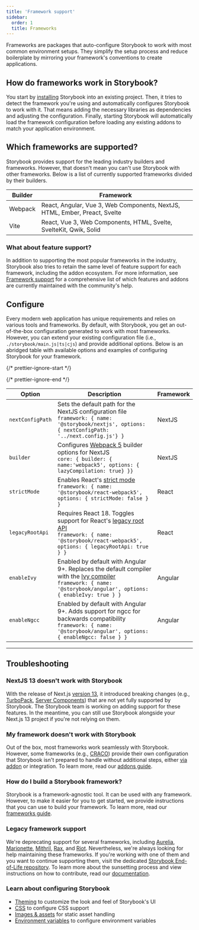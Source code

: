 ```yaml
---
title: 'Framework support'
sidebar:
  order: 1
  title: Frameworks
---
```


Frameworks are packages that auto-configure Storybook to work with most common environment setups. They simplify the setup process and reduce boilerplate by mirroring your framework's conventions to create applications.

## How do frameworks work in Storybook?

You start by [installing](../get-started/install.md) Storybook into an existing project. Then, it tries to detect the framework you're using and automatically configures Storybook to work with it. That means adding the necessary libraries as dependencies and adjusting the configuration. Finally, starting Storybook will automatically load the framework configuration before loading any existing addons to match your application environment.

## Which frameworks are supported?

Storybook provides support for the leading industry builders and frameworks. However, that doesn't mean you can't use Storybook with other frameworks. Below is a list of currently supported frameworks divided by their builders.

| Builder | Framework                                                                  |
| ------- | -------------------------------------------------------------------------- |
| Webpack | React, Angular, Vue 3, Web Components, NextJS, HTML, Ember, Preact, Svelte |
| Vite    | React, Vue 3, Web Components, HTML, Svelte, SvelteKit, Qwik, Solid         |

### What about feature support?

In addition to supporting the most popular frameworks in the industry, Storybook also tries to retain the same level of feature support for each framework, including the addon ecosystem. For more information, see [Framework support](./frameworks-feature-support.md) for a comprehensive list of which features and addons are currently maintained with the community's help.

## Configure

Every modern web application has unique requirements and relies on various tools and frameworks. By default, with Storybook, you get an out-of-the-box configuration generated to work with most frameworks. However, you can extend your existing configuration file (i.e., `./storybook/main.js|ts|cjs`) and provide additional options. Below is an abridged table with available options and examples of configuring Storybook for your framework.

{/* prettier-ignore-start */}

<CodeSnippets path="main-config-framework.md" />

{/* prettier-ignore-end */}

| Option           | Description                                                                                                                                                                                                                                                 | Framework |
| ---------------- | ----------------------------------------------------------------------------------------------------------------------------------------------------------------------------------------------------------------------------------------------------------- | --------- |
| `nextConfigPath` | Sets the default path for the NextJS configuration file<br />`framework: { name: '@storybook/nextjs', options: { nextConfigPath: '../next.config.js'} }`                                                                                                     | NextJS    |
| `builder`        | Configures [Webpack 5](../builders/webpack.md) builder options for NextJS<br /> `core: { builder: { name:'webpack5', options: { lazyCompilation: true} }}`                                                                                                   | NextJS    |
| `strictMode`     | Enables React's [strict mode](https://reactjs.org/docs/strict-mode.html)<br />`framework: { name: '@storybook/react-webpack5', options: { strictMode: false } }`                                                                                             | React     |
| `legacyRootApi`  | Requires React 18. Toggles support for React's [legacy root API](https://reactjs.org/blog/2022/03/08/react-18-upgrade-guide.html#updates-to-client-rendering-apis)<br />`framework: { name: '@storybook/react-webpack5', options: { legacyRootApi: true } }` | React     |
| `enableIvy`      | Enabled by default with Angular 9+. Replaces the default compiler with the [Ivy compiler](https://docs.angular.lat/guide/ivy)<br />`framework: { name: '@storybook/angular', options: { enableIvy: true } }`                                                 | Angular   |
| `enableNgcc`     | Enabled by default with Angular 9+. Adds support for ngcc for backwards compatibility<br />`framework: { name: '@storybook/angular', options: { enableNgcc: false } }`                                                                                       | Angular   |

***

## Troubleshooting

### NextJS 13 doesn't work with Storybook

With the release of Next.js [version 13](https://nextjs.org/blog/next-13), it introduced breaking changes (e.g., [TurboPack](https://turbo.build/pack), [Server Components](https://nextjs.org/docs/advanced-features/react-18/server-components)) that are not yet fully supported by Storybook. The Storybook team is working on adding support for these features. In the meantime, you can still use Storybook alongside your Next.js 13 project if you're not relying on them.

### My framework doesn't work with Storybook

Out of the box, most frameworks work seamlessly with Storybook. However, some frameworks (e.g., [CRACO](https://craco.js.org/)) provide their own configuration that Storybook isn't prepared to handle without additional steps, either [via addon](../addons/writing-presets.md) or integration. To learn more, read our [addons guide](../addons/index.md).

### How do I build a Storybook framework?

Storybook is a framework-agnostic tool. It can be used with any framework. However, to make it easier for you to get started, we provide instructions that you can use to build your framework. To learn more, read our [frameworks guide](../contribute/framework.md).

### Legacy framework support

We're deprecating support for several frameworks, including [Aurelia](https://github.com/aurelia/framework), [Marionette](https://github.com/marionettejs/backbone.marionette), [Mithril](https://github.com/MithrilJS/mithril.js), [Rax](https://github.com/alibaba/rax), and [Riot](https://github.com/riot/riot). Nevertheless, we're always looking for help maintaining these frameworks. If you're working with one of them and you want to continue supporting them, visit the dedicated [Storybook End-of-Life repository](https://github.com/storybook-eol). To learn more about the sunsetting process and view instructions on how to contribute, read our [documentation](../contribute/index.md).

### Learn about configuring Storybook

* [Theming](./theming.md) to customize the look and feel of Storybook's UI
* [CSS](./styling-and-css.md) to configure CSS support
* [Images & assets](./images-and-assets.md) for static asset handling
* [Environment variables](./environment-variables.md) to configure environment variables
